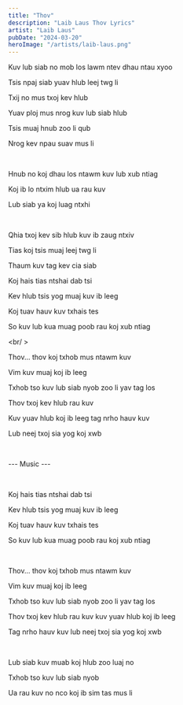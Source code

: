 ```yaml
---
title: "Thov"
description: "Laib Laus Thov Lyrics"
artist: "Laib Laus"
pubDate: "2024-03-20"
heroImage: "/artists/laib-laus.png"
---
```


Kuv lub siab no mob los lawm ntev dhau ntau xyoo

Tsis npaj siab yuav hlub leej twg li

Txij no mus txoj kev hlub

Yuav ploj mus nrog kuv lub siab hlub

Tsis muaj hnub zoo li qub

Nrog kev npau suav mus li

<br />

Hnub no koj dhau los ntawm kuv lub xub ntiag

Koj ib lo ntxim hlub ua rau kuv

Lub siab ya koj luag ntxhi

<br />

Qhia txoj kev sib hlub kuv ib zaug ntxiv

Tias koj tsis muaj leej twg li

Thaum kuv tag kev cia siab

Koj hais tias ntshai dab tsi

Kev hlub tsis yog muaj kuv ib leeg

Koj tuav hauv kuv txhais tes

So kuv lub kua muag poob rau koj xub ntiag

<br/ >

Thov... thov koj txhob mus ntawm kuv

Vim kuv muaj koj ib leeg

Txhob tso kuv lub siab nyob zoo li yav tag los

Thov txoj kev hlub rau kuv

Kuv yuav hlub koj ib leeg tag nrho hauv kuv

Lub neej txoj sia yog koj xwb

<br />

--- Music ---

<br />

Koj hais tias ntshai dab tsi

Kev hlub tsis yog muaj kuv ib leeg

Koj tuav hauv kuv txhais tes

So kuv lub kua muag poob rau koj xub ntiag

<br />

Thov... thov koj txhob mus ntawm kuv

Vim kuv muaj koj ib leeg

Txhob tso kuv lub siab nyob zoo li yav tag los

Thov txoj kev hlub rau kuv kuv yuav hlub koj ib leeg

Tag nrho hauv kuv lub neej txoj sia yog koj xwb

<br />

Lub siab kuv muab koj hlub zoo luaj no

Txhob tso kuv lub siab nyob

Ua rau kuv no nco koj ib sim tas mus li
